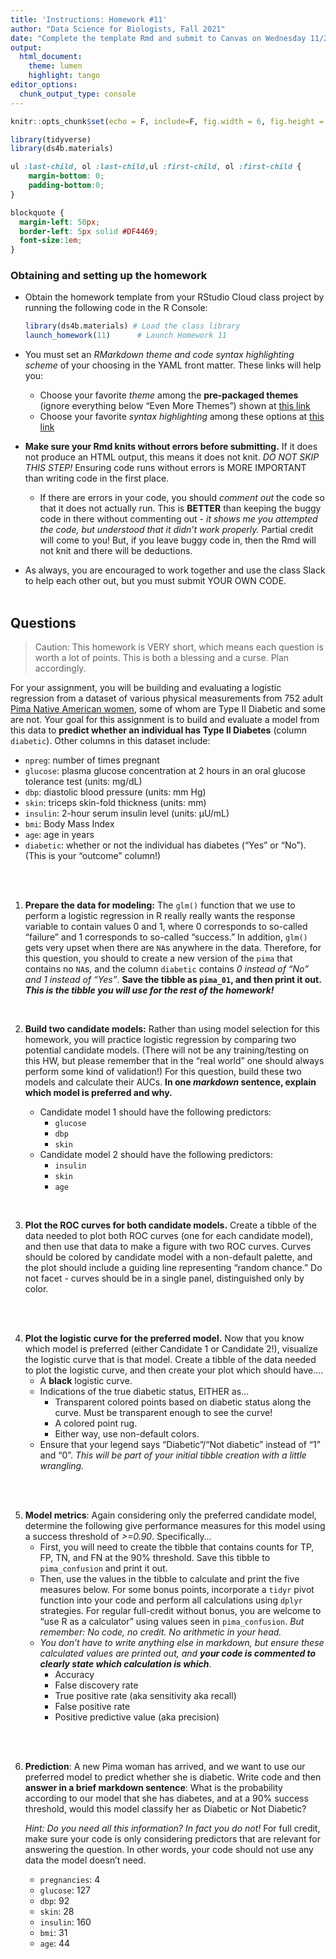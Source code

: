 ```yaml
---
title: 'Instructions: Homework #11'
author: "Data Science for Biologists, Fall 2021"
date: "Complete the template Rmd and submit to Canvas on Wednesday 11/24/21 by 2 PM"
output: 
  html_document:
    theme: lumen
    highlight: tango
editor_options: 
  chunk_output_type: console
---
```


```r
knitr::opts_chunk$set(echo = F, include=F, fig.width = 6, fig.height = 4, message = F, warning = F)

library(tidyverse)
library(ds4b.materials)
```


```css
ul :last-child, ol :last-child,ul :first-child, ol :first-child {
    margin-bottom: 0;
    padding-bottom:0;
}

blockquote {
  margin-left: 50px;
  border-left: 5px solid #DF4469;
  font-size:1em;
}
```


### Obtaining and setting up the homework

+ Obtain the homework template from your RStudio Cloud class project by running the following code in the R Console:

  ```r
  library(ds4b.materials) # Load the class library
  launch_homework(11)      # Launch Homework 11
  ```

+ You must set an _RMarkdown theme and code syntax highlighting scheme_ of your choosing in the YAML front matter. These links will help you:
  + Choose your favorite _theme_ among the **pre-packaged themes** (ignore everything below "Even More Themes") shown at [this link](https://www.datadreaming.org/post/r-markdown-theme-gallery/)
  + Choose your favorite _syntax highlighting_ among these options at [this link](https://www.garrickadenbuie.com/blog/pandoc-syntax-highlighting-examples/)
+ **Make sure your Rmd knits without errors before submitting.** If it does not produce an HTML output, this means it does not knit. _DO NOT SKIP THIS STEP!_ Ensuring code runs without errors is MORE IMPORTANT than writing code in the first place.
  + If there are errors in your code, you should *comment out* the code so that it does not actually run. This is **BETTER** than keeping the buggy code in there without commenting out - _it shows me you attempted the code, but understood that it didn't work properly._ Partial credit will come to you! But, if you leave buggy code in, then the Rmd will not knit and there will be deductions.
+ As always, you are encouraged to work together and use the class Slack to help each other out, but you must submit YOUR OWN CODE.
<br><br>


## Questions

> Caution: This homework is VERY short, which means each question is worth a lot of points. This is both a blessing and a curse. Plan accordingly. 

For your assignment, you will be building and evaluating a logistic regression from a dataset of various physical measurements from 752 adult [Pima Native American women](https://en.wikipedia.org/wiki/Pima_people), some of whom are Type II Diabetic and some are not. Your goal for this assignment is to build and evaluate a model from this data to **predict whether an individual has Type II Diabetes** (column `diabetic`). Other columns in this dataset include:

+ `npreg`: number of times pregnant
+ `glucose`: plasma glucose concentration at 2 hours in an oral glucose tolerance test (units: mg/dL)
+ `dbp`: diastolic blood pressure (units: mm Hg)
+ `skin`: triceps skin-fold thickness (units: mm)
+ `insulin`: 2-hour serum insulin level (units: μU/mL)
+ `bmi`: Body Mass Index
+ `age`: age in years
+ `diabetic`: whether or not the individual has diabetes ("Yes" or "No"). (This is your "outcome" column!)

<br><br>

1. **Prepare the data for modeling:** The `glm()` function that we use to perform a logistic regression in R really really wants the response variable to contain values 0 and 1, where 0 corresponds to so-called "failure" and 1 corresponds to so-called "success." In addition, `glm()` gets very upset when there are `NA`s anywhere in the data. Therefore, for this question, you should to create a new version of the `pima` that contains no `NA`s, and the column `diabetic` contains *0 instead of "No" and 1 instead of "Yes"*. **Save the tibble as `pima_01`, and then print it out. _This is the tibble you will use for the rest of the homework!_**


<br> 


2. **Build two candidate models:** Rather than using model selection for this homework, you will practice logistic regression by comparing two potential candidate models. (There will not be any training/testing on this HW, but please remember that in the "real world" one should always perform some kind of validation!) For this question, build these two models and calculate their AUCs. **In one _markdown_ sentence, explain which model is preferred and why.**

    + Candidate model 1 should have the following predictors:
      + `glucose`
      + `dbp`
      + `skin`
    + Candidate model 2 should have the following predictors:
      + `insulin`
      + `skin`  
      + `age`

<br>

3. **Plot the ROC curves for both candidate models.** Create a tibble of the data needed to plot both ROC curves (one for each candidate model), and then use that data to make a figure with two ROC curves. Curves should be colored by candidate model with a non-default palette, and the plot should include a guiding line representing "random chance." Do not facet - curves should be in a single panel, distinguished only by color. 

<br><br>

4. **Plot the logistic curve for the preferred model.** Now that you know which model is preferred (either Candidate 1 or Candidate 2!), visualize the logistic curve that is that model. Create a tibble of the data needed to plot the logistic curve, and then create your plot which should have....
    + A **black** logistic curve.
    + Indications of the true diabetic status, EITHER as...
      + Transparent colored points based on diabetic status along the curve. Must be transparent enough to see the curve!
      + A colored point rug. 
      + Either way, use non-default colors. 
    + Ensure that your legend says "Diabetic"/"Not diabetic" instead of "1" and "0". *This will be part of your initial tibble creation with a little wrangling.*
    

<br><br>

5. **Model metrics**: Again considering only the preferred candidate model, determine the following give performance measures for this model using a success threshold of *>=0.90*. Specifically...
    + First, you will need to create the tibble that contains counts for TP, FP, TN, and FN at the 90% threshold. Save this tibble to `pima_confusion` and print it out.
    + Then, use the values in the tibble to calculate and print the five measures below. For some bonus points, incorporate a `tidyr` pivot function into your code and perform all calculations using `dplyr` strategies. For regular full-credit without bonus, you are welcome to "use R as a calculator" using values seen in `pima_confusion`. *But remember: No code, no credit. No arithmetic in your head.* 
    + *You don't have to write anything else in markdown, but ensure these calculated values are printed out, and __your code is commented to clearly state which calculation is which__*.
      + Accuracy
      + False discovery rate
      + True positive rate (aka sensitivity aka recall)
      + False positive rate
      + Positive predictive value (aka precision)


<br><br>


6. **Prediction**: A new Pima woman has arrived, and we want to use our preferred model to predict whether she is diabetic. Write code and then **answer in a brief markdown sentence**: What is the probability according to our model that she has diabetes, and at a 90% success threshold, would this model classify her as Diabetic or Not Diabetic?

    *Hint: Do you need all this information? In fact you do not!* For full credit, make sure your code is only considering predictors that are relevant for answering the question. In other words, your code should not use any data the model doesn't need.
    + `pregnancies`: 4
    + `glucose`: 127
    + `dbp`: 92
    + `skin`: 28
    + `insulin`: 160
    + `bmi`: 31
    + `age`: 44
